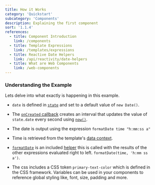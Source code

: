 ```yaml
---
title: How it Works
category: 'Quickstart'
subcategory: 'Components'
description: Explaining the first component
sort: '1.1.4'
references:
  - title: Component Introduction
    link: /components
  - title: Template Expressions
    link: /templates/expressions
  - title: Reactive Date Helpers
    link: /api/reactivity/date-helpers
  - title: What are Web Components
    link: /web-components
---
```


### Understanding the Example

Lets delve into what exactly is happening in this example.

* `date` is defined in [`state`](/components/rendering#state) and set to a default value of `new Date()`.

* The [`onCreated` callback](/components/lifecycle#oncreated) creates an interval that updates the value of `state.date` every second using  [`now()`](/api/reactivity/date-helpers#now).

* The date is output using the expression `formatDate time "h:mm:ss a"`

* Time is retrieved from the template's [data context](components/rendering#data-context).

* [`formatDate`](/api/helpers/dates#formatdate) is an included [ helper](/templates/helpers) this is called with the results of the other expressions evaluated right to left. `formatDate(time, 'h:mm ss a')`.

* The css includes a CSS token `primary-text-color` which is defined in the CSS framework. Variables can be used in your components to reference global styling like, font, size, padding and more.
